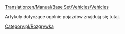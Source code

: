 [[Translation:en/Manual/Base Set/Vehicles/Vehicles]]


Artykuły dotyczące ogólnie pojazdów znajdują się tutaj.

<!--{{catmore}}-->{{pl/catmore}}
<!--[[Category:Playing]]--> [[Category:pl/Rozgrywka]]